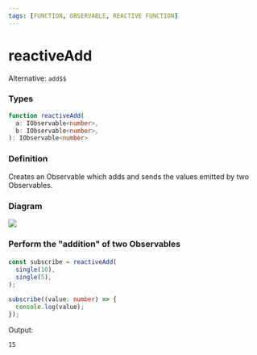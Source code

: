 ```yaml
---
tags: [FUNCTION, OBSERVABLE, REACTIVE FUNCTION]
---
```


# reactiveAdd

Alternative: `add$$`

### Types

```ts
function reactiveAdd(
  a: IObservable<number>,
  b: IObservable<number>,
): IObservable<number>
```

### Definition

Creates an Observable which adds and sends the values emitted by two Observables.

### Diagram

[![](https://mermaid.ink/img/pako:eNptkEGLwkAMhf_KkJNCF9yDIHMQWnbPe1BvucSZuDvQpt1pRhDxvzsFhal4y8v78hJyBdd7Bgsj_ycWx1-BfiN1KCgDRQ0uDCRqakOj6Y8jxzMdW67nbjN3m7kbmZyGM9feT1whF0ViVQYs5wk_h_10UP2x3RbT1nyuUJrX5hql0NnN0xldv0E379HNtAwq6Dh2FHz-zhXFGAT9444RbC49nyi1ioByy2gaPCl_-6B9BHuiduQKKGm_u4gDqzHxE3p8-EHd7m-YiKQ)](https://mermaid.live/edit#pako:eNptkEGLwkAMhf_KkJNCF9yDIHMQWnbPe1BvucSZuDvQpt1pRhDxvzsFhal4y8v78hJyBdd7Bgsj_ycWx1-BfiN1KCgDRQ0uDCRqakOj6Y8jxzMdW67nbjN3m7kbmZyGM9feT1whF0ViVQYs5wk_h_10UP2x3RbT1nyuUJrX5hql0NnN0xldv0E379HNtAwq6Dh2FHz-zhXFGAT9444RbC49nyi1ioByy2gaPCl_-6B9BHuiduQKKGm_u4gDqzHxE3p8-EHd7m-YiKQ)

### Perform the "addition" of two Observables

####

```ts
const subscribe = reactiveAdd(
  single(10),
  single(5),
);

subscribe((value: number) => {
  console.log(value);
});
```

Output:

```text
15
```
